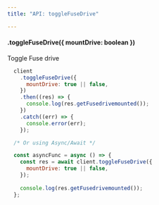 ```yaml
---
title: "API: toggleFuseDrive"

---
```


#### .toggleFuseDrive({ mountDrive: boolean })

Toggle Fuse drive

```js
  client
    .toggleFuseDrive({
      mountDrive: true || false,
    })
    .then((res) => {
      console.log(res.getFusedrivemounted());
    })
    .catch((err) => {
      console.error(err);
    });

  /* Or using Async/Await */

  const asyncFunc = async () => {
    const res = await client.toggleFuseDrive({
      mountDrive: true || false,
    });
    
    console.log(res.getFusedrivemounted());
  };
```